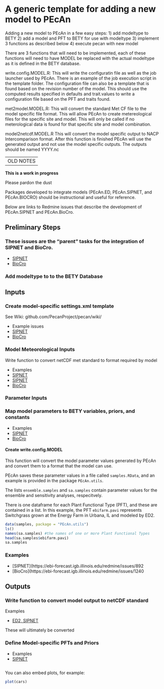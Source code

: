 A generic template for adding a new model to PEcAn
==========================================================================

Adding a new model to PEcAn in a few easy steps:
1) add modeltype to BETY
2) add a model and PFT to BETY for use with modeltype
3) implement 3 functions as described below
4) execute pecan with new model

There are 3 functions that will need to be implemented, each of these
functions will need to have MODEL be replaced with the actual modeltype as
it is defined in the BETY database.

write.config.MODEL.R:
 This will write the configuratin file as well as the job launcher used by
 PEcAn. There is an example of the job execution script in the template
 folder. The configuration file can also be a template that is found based
 on the revision number of the model. This should use the computed results
 specified in defaults and trait.values to write a configuration file
 based on the PFT and traits found.

met2model.MODEL.R:
 This will convert the standard Met CF file to the model specific file
 format. This will allow PEcAn to create metereological files for the
 specific site and model. This will only be called if no meterological
 data is found for that specific site and model combination.

model2netcdf.MODEL.R
 This will convert the model specific output to NACP Intercomparison
 format. After this function is finished PEcAn will use the generated
 output and not use the model specific outputs. The outputs should be
 named YYYY.nc

--------------------------------------------------------------------------
OLD NOTES
--------------------------------------------------------------------------

**This is a work in progress** 

Please pardon the dust

Packages developed to integrate models (PEcAn.ED, PEcAn.SIPNET, and PEcAn.BIOCRO) should be instructional and useful for reference.

Below are links to Redmine issues that describe the development of PEcAn.SIPNET and PEcAn.BioCro.

## Preliminary Steps

### These issues are the "parent" tasks for the integration of SIPNET and BioCro.

* [SIPNET](https://ebi-forecast.igb.illinois.edu/redmine/issues/552)
* [BioCro](https://ebi-forecast.igb.illinois.edu/redmine/issues/1234)

### Add modeltype to to the BETY Database

## Inputs

### Create model-specific settings.xml template 

See Wiki: github.com/PecanProject/pecan/wiki/

* Example issues
 * [SIPNET](https://ebi-forecast.igb.illinois.edu/redmine/issues/890)
 * [BioCro](https://ebi-forecast.igb.illinois.edu/redmine/issues/1236)

### Model Meteorological Inputs 

Write function to convert netCDF met standard to format required by model 

* Examples
 * [SIPNET](https://ebi-forecast.igb.illinois.edu/redmine/issues/893)
 * [SIPNET](https://ebi-forecast.igb.illinois.edu/redmine/issues/889)
 * [BioCro](https://ebi-forecast.igb.illinois.edu/redmine/issues/1235)

### Parameter Inputs

### Map model parameters to BETY variables, priors, and constants

* Examples
 * [SIPNET](https://ebi-forecast.igb.illinois.edu/redmine/issues/891)
 * [BioCro](https://ebi-forecast.igb.illinois.edu/redmine/issues/1237)

#### Create write.config.MODEL

This function will convert the model parameter values generated by PEcAn and convert them to a format that the model can use.

PEcAn saves these parameter values in a file called `samples.RData`, and an example is provided in the package `PEcAn.utils`. 

The lists `ensemble.samples` and `sa.samples` contain parameter values for the ensemble and sensitivity analyses, respecitvely.

There is one dataframe for each Plant Functional Type (PFT), and these are contained in a list. In this example, the PFT `ebifarm.pavi` represents Switchgrass grown at the Energy Farm in Urbana, IL and modeled by ED2.

```r
data(samples, package = "PEcAn.utils")
ls()
names(sa.samples) #the names of one or more Plant Functional Types
head(sa.samples$ebifarm.pavi)
sa.samples
```

### Examples

* [SIPNET](https://ebi-forecast.igb.illinois.edu/redmine/issues/892
* [BioCro](https://ebi-forecast.igb.illinois.edu/redmine/issues/1240

## Outputs

### Write function to convert model output to netCDF standard 

 Examples

* [ED2, SIPNET](https://ebi-forecast.igb.illinois.edu/redmine/issues/1126)

These will ultimately be converted 

### Define Model-specific PFTs and Priors 

* Examples
 * [SIPNET](https://ebi-forecast.igb.illinois.edu/redmine/issues/1130)


```r

```

You can also embed plots, for example:

```r
plot(cars)
```

